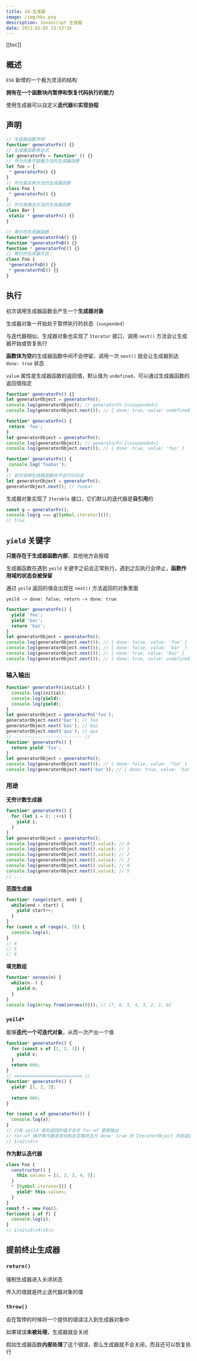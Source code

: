 ```yaml
---
title: 24-生成器
image: /img/hbs.png
description: JavaScript 生成器
date: 2021-01-05 13:53:15
---
```


[[toc]]

## 概述

`ES6` 新增的一个极为灵活的结构

**拥有在一个函数块内暂停和恢复代码执行的能力**

使用生成器可以自定义**迭代器**和**实现协程**

## 声明

```js
// 生成器函数声明
function* generatorFn() {}
// 生成器函数表达式
let generatorFn = function* () {}
// 作为对象字面量方法的生成器函数
let foo = {
 * generatorFn() {}
}
// 作为类实例方法的生成器函数
class Foo {
 * generatorFn() {}
}
// 作为类静态方法的生成器函数
class Bar {
 static * generatorFn() {}
} 

// 等价的生成器函数：
function* generatorFnA() {}
function *generatorFnB() {}
function * generatorFnC() {}
// 等价的生成器方法：
class Foo {
 *generatorFnD() {}
 * generatorFnE() {}
} 
```

<Alert title="箭头函数不能用来定义生成器函数" type="warning" />

## 执行

初次调用生成器函数会产生一个**生成器对象**

生成器对象一开始处于暂停执行的状态（`suspended`）

与迭代器相似，生成器对象也实现了 `Iterator` 接口，调用 `next()` 方法会让生成器开始或恢复执行

**函数体为空**的生成器函数中间不会停留，调用一次 `next()` 就会让生成器到达 `done: true` 状态

`value` 属性是生成器函数的返回值，默认值为 `undefined`，可以通过生成器函数的返回值指定

```js
function* generatorFn() {}
let generatorObject = generatorFn();
console.log(generatorObject); // generatorFn {<suspended>}
console.log(generatorObject.next()); // { done: true, value: undefined } 

function* generatorFn() {
 return 'foo';
}
let generatorObject = generatorFn();
console.log(generatorObject); // generatorFn {<suspended>}
console.log(generatorObject.next()); // { done: true, value: 'foo' } 
```

<Alert title="生成器函数只会在初次调用 next() 方法后开始执行" type="info" />

```js
function* generatorFn() {
 console.log('foobar');
}
// 初次调用生成器函数并不会打印日志
let generatorObject = generatorFn();
generatorObject.next(); // foobar 
```

生成器对象实现了 `Iterable` 接口，它们默认的迭代器是**自引用**的

```js
const g = generatorFn();
console.log(g === g[Symbol.iterator]());
// true 
```

## `yield` 关键字

**只能存在于生成器函数内部**，其他地方会报错

生成器函数在遇到 `yeild` 关键字之前会正常执行，遇到之后执行会停止，**函数作用域的状态会被保留**

通过 `yeild` 返回的值会出现在 `next()` 方法返回的对象里面

`yeild -> done: false; return -> done: true`

```js
function* generatorFn() {
  yield 'foo';
  yield 'bar';
  return 'baz';
}
let generatorObject = generatorFn();
console.log(generatorObject.next()); // { done: false, value: 'foo' }
console.log(generatorObject.next()); // { done: false, value: 'bar' }
console.log(generatorObject.next()); // { done: true, value: 'baz' } 
console.log(generatorObject.next()); // { done: true, value: undefined } 
```

### 输入输出


<Alert title="第一次调用 next() 传入的值不会被使用" type="info" />

```js
function* generatorFn(initial) {
  console.log(initial);
  console.log(yield);
  console.log(yield);
}
let generatorObject = generatorFn('foo');
generatorObject.next('bar'); // foo
generatorObject.next('baz'); // baz
generatorObject.next('qux'); // qux 
// -------------------------- //
function* generatorFn() {
  return yield 'foo';
}
let generatorObject = generatorFn();
console.log(generatorObject.next()); // { done: false, value: 'foo' }
console.log(generatorObject.next('bar')); // { done: true, value: 'bar' } 
```

### 用途

**无穷计数生成器**

```js
function* generatorFn() {
  for (let i = 0; ;++i) {
    yield i;
  }
}
let generatorObject = generatorFn();
console.log(generatorObject.next().value); // 0
console.log(generatorObject.next().value); // 1
console.log(generatorObject.next().value); // 2
console.log(generatorObject.next().value); // 3
console.log(generatorObject.next().value); // 4
console.log(generatorObject.next().value); // 5 
// ...
```

**范围生成器**

```js
function* range(start, end) {
  while(end > start) {
    yield start++;
  }
}
for (const x of range(4, 7)) {
  console.log(x);
}
// 4
// 5
// 6 
```

**填充数组**

```js
function* zeroes(n) {
  while(n--) {
    yield n;
  }
}
console.log(Array.from(zeroes(8))); // [7, 6, 5, 4, 3, 2, 1, 0]
```

### `yeild*`

能够**迭代一个可迭代对象**，从而一次产出一个值

```js
function* generatorFn() {
  for (const x of [1, 2, 3]) {
    yield x;
  }
  return 666;
}
// ========================== //
function* generatorFn() {
  yield* [1, 2, 3];
  
  return 666;
}

for (const x of generatorFn()) {
  console.log(x);
}
// 只有 yeild 语句返回的值才会在 for-of 里面输出
// for-of 循环等内置语言结构会忽略状态为 done: true 的 IteratorObject 内部返回的值
// 1\n2\n3\n
```

**作为默认迭代器**

```js
class Foo {
  constructor() {
    this.values = [1, 2, 3, 4, 5];
  }
  * [Symbol.iterator]() {
    yield* this.values;
  }
}
const f = new Foo();
for(const i of f) {
  console.log(i);
}
// 1\n2\n3\n4\n5\n
```

## 提前终止生成器

### `return()`

强制生成器进入关闭状态

传入的值就是终止迭代器对象的值

### `throw()`

会在暂停的时候将一个提供的错误注入到生成器对象中

如果错误**未被处理**，生成器就会关闭

假如生成器函数**内部处理**了这个错误，那么生成器就不会关闭，而且还可以恢复执行


<Alert title="错误处理会跳过对应的 yield" type="info" />

<Alert class="mt-5" title="如果生成器对象还没有开始执行，那么调用 throw() 抛出的错误不会在函数内部被捕获，因为这相当于在函数块外部抛出了错误" type="warning" />
